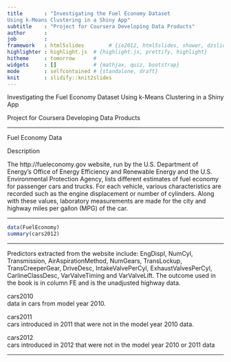 ```yaml
---
title       : "Investigating the Fuel Economy Dataset 
Using k-Means Clustering in a Shiny App"
subtitle    : "Project for Coursera Developing Data Products"
author      : 
job         : 
framework   : html5slides        # {io2012, html5slides, shower, dzslides, ...}
highlighter : highlight.js  # {highlight.js, prettify, highlight}
hitheme     : tomorrow      # 
widgets     : []            # {mathjax, quiz, bootstrap}
mode        : selfcontained # {standalone, draft}
knit        : slidify::knit2slides
---
```


Investigating the Fuel Economy Dataset Using k-Means Clustering in a Shiny App

Project for Coursera Developing Data Products

---

Fuel Economy Data

Description

The http://fueleconomy.gov website, run by the U.S. Department of Energy's Office of Energy Efficiency and Renewable Energy and the U.S. Environmental Protection Agency, lists different estimates of fuel economy for passenger cars and trucks. For each vehicle, various characteristics are recorded such as the engine displacement or number of cylinders. Along with these values, laboratory measurements are made for the city and highway miles per gallon (MPG) of the car.

---

```r
data(FuelEconomy)
summary(cars2012)
```

---

Predictors extracted from the website include: EngDispl, NumCyl, Transmission, AirAspirationMethod, NumGears, TransLockup, TransCreeperGear, DriveDesc, IntakeValvePerCyl, ExhaustValvesPerCyl, CarlineClassDesc, VarValveTiming and VarValveLift. The outcome used in the book is in column FE and is the unadjusted highway data.

cars2010  
data in cars from model year 2010.

cars2011	
cars introduced in 2011 that were not in the model year 2010 data.

cars2012	
cars introduced in 2012 that were not in the model year 2010 or 2011 data

---



